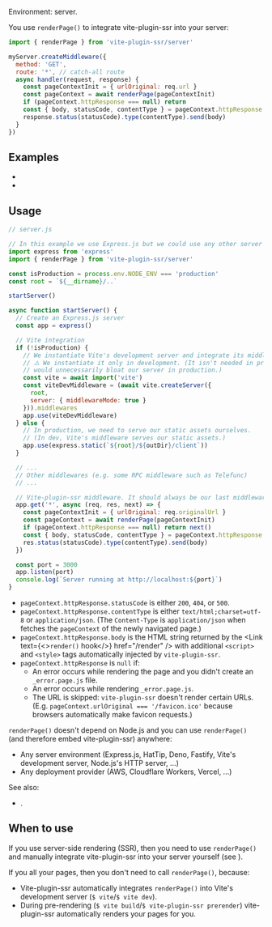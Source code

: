 
Environment: server.

You use `renderPage()` to integrate vite-plugin-ssr into your server:

```js
import { renderPage } from 'vite-plugin-ssr/server'

myServer.createMiddleware({
  method: 'GET',
  route: '*', // catch-all route
  async handler(request, response) {
    const pageContextInit = { urlOriginal: req.url }
    const pageContext = await renderPage(pageContextInit)
    if (pageContext.httpResponse === null) return
    const { body, statusCode, contentType } = pageContext.httpResponse
    response.status(statusCode).type(contentType).send(body)
  }
})
```


## Examples

 - <RepoLink text='With JavaScript' path='/boilerplates/boilerplate-vue/server/index.js' />
 - <RepoLink text='With TypeScript' path='/boilerplates/boilerplate-vue-ts/server/index.ts' />


## Usage

```js
// server.js

// In this example we use Express.js but we could use any other server framework
import express from 'express'
import { renderPage } from 'vite-plugin-ssr/server'

const isProduction = process.env.NODE_ENV === 'production'
const root = `${__dirname}/..`

startServer()

async function startServer() {
  // Create an Express.js server
  const app = express()

  // Vite integration
  if (!isProduction) {
    // We instantiate Vite's development server and integrate its middleware to our server.
    // ⚠️ We instantiate it only in development. (It isn't needed in production and it
    // would unnecessarily bloat our server in production.)
    const vite = await import('vite')
    const viteDevMiddleware = (await vite.createServer({
      root,
      server: { middlewareMode: true }
    })).middlewares
    app.use(viteDevMiddleware)
  } else {
    // In production, we need to serve our static assets ourselves.
    // (In dev, Vite's middleware serves our static assets.)
    app.use(express.static(`${root}/${outDir}/client`))
  }

  // ...
  // Other middlewares (e.g. some RPC middleware such as Telefunc)
  // ...

  // Vite-plugin-ssr middleware. It should always be our last middleware.
  app.get('*', async (req, res, next) => {
    const pageContextInit = { urlOriginal: req.originalUrl }
    const pageContext = await renderPage(pageContextInit)
    if (pageContext.httpResponse === null) return next()
    const { body, statusCode, contentType } = pageContext.httpResponse
    res.status(statusCode).type(contentType).send(body)
  })

  const port = 3000
  app.listen(port)
  console.log(`Server running at http://localhost:${port}`)
}
```

- `pageContext.httpResponse.statusCode` is either `200`, `404`, or `500`.
- `pageContext.httpResponse.contentType` is either `text/html;charset=utf-8` or `application/json`. (The `Content-Type` is `application/json` when <Link text="Client Routing" href="/client-routing" /> fetches the `pageContext` of the newly navigated page.)
- `pageContext.httpResponse.body` is the HTML string returned by the <Link text={<><code>render()</code> hook</>} href="/render" /> with additional `<script>` and `<style>` tags automatically injected by `vite-plugin-ssr`.
- `pageContext.httpResponse` is `null` if:
   - An error occurs while rendering the page and you didn't create an `_error.page.js` file.
   - An error occurs while rendering `_error.page.js`.
   - The URL is skipped: `vite-plugin-ssr` doesn't render certain URLs. (E.g. `pageContext.urlOriginal === '/favicon.ico'` because browsers automatically make favicon requests.)

`renderPage()` doesn't depend on Node.js and you can use `renderPage()` (and therefore embed vite-plugin-ssr) anywhere:
 - Any server environment (Express.js, HatTip, Deno, Fastify, Vite's development server, Node.js's HTTP server, ...)
 - Any deployment provider (AWS, Cloudflare Workers, Vercel, ...)

See also:
 - <Link href="/NODE_ENV" />.


## When to use

If you use server-side rendering (SSR), then you need to use `renderPage()` and manually integrate vite-plugin-ssr into your server yourself (see <Link href="#usage" />).

If you <Link text="pre-render" href="/pre-rendering" /> all your pages, then you don't need to call `renderPage()`, because:
 - Vite-plugin-ssr automatically integrates `renderPage()` into Vite's development server (`$ vite`/`$ vite dev`).
 - During pre-rendering (`$ vite build`/`$ vite-plugin-ssr prerender`) vite-plugin-ssr automatically renders your pages for you.
